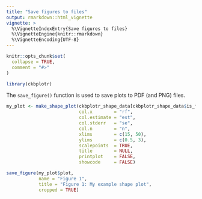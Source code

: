```yaml
---
title: "Save figures to files"
output: rmarkdown::html_vignette
vignette: >
  %\VignetteIndexEntry{Save figures to files}
  %\VignetteEngine{knitr::rmarkdown}
  %\VignetteEncoding{UTF-8}
---
```


```r
knitr::opts_chunk$set(
  collapse = TRUE,
  comment = "#>"
)
```

```r
library(ckbplotr)
```

The `save_figure()` function is used to save plots to PDF (and PNG) files.

```r
my_plot <- make_shape_plot(ckbplotr_shape_data[ckbplotr_shape_data$is_female == 0,],
                           col.x        = "rf",
                           col.estimate = "est",
                           col.stderr   = "se",
                           col.n        = "n",
                           xlims        = c(15, 50),
                           ylims        = c(0.5, 3),
                           scalepoints  = TRUE,
                           title        = NULL,
                           printplot    = FALSE,
                           showcode     = FALSE)

save_figure(my_plot$plot,
            name = "Figure 1",
            title = "Figure 1: My example shape plot",
            cropped = TRUE)
```
